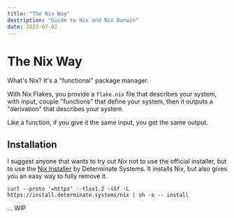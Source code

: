 ```yaml
---
title: "The Nix Way"
description: "Guide to Nix and Nix Darwin"
date: 2023-07-02
---
```


# The Nix Way

What's Nix? It's a "functional" package manager.

With Nix Flakes, you provide a `flake.nix` file that describes your system, with input, couple "functions" that define your system, then it outputs a "derivation" that describes your system.

Like a function, if you give it the same input, you get the same output.

## Installation

I suggest anyone that wants to try out Nix not to use the official installer, but to use the [Nix Installer](https://github.com/DeterminateSystems/nix-installer) by Determinate Systems.
It installs Nix, but also gives you an easy way to fully remove it.

```shell
curl --proto '=https' --tlsv1.2 -sSf -L https://install.determinate.systems/nix | sh -s -- install
```

... WIP

